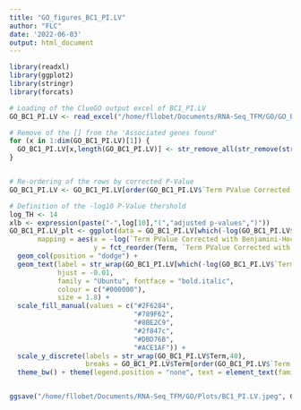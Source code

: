 ```yaml
---
title: "GO_figures_BC1_PI.LV"
author: "FLC"
date: '2022-06-03'
output: html_document
---
```

```r
library(readxl)
library(ggplot2)
library(stringr)
library(forcats)
```

```r
# Loading of the ClueGO output excel of BC1_PI.LV
GO_BC1_PI.LV <- read_excel("/home/fllobet/Documents/RNA-Seq_TFM/GO/GO_BC1_PI.LV.xls")

# Remove of the [] from the 'Associated genes found' 
for (x in 1:dim(GO_BC1_PI.LV)[1]) {
  GO_BC1_PI.LV[x,length(GO_BC1_PI.LV)] <- str_remove_all(str_remove(str_remove(GO_BC1_PI.LV[x,length(GO_BC1_PI.LV)],"\\["),"\\]"),"\\,")  
}


# Re-ordering of the rows by corrected P-Value
GO_BC1_PI.LV <- GO_BC1_PI.LV[order(GO_BC1_PI.LV$`Term PValue Corrected with Benjamini-Hochberg`),]
```

```r
# Definition of the -log10 P-Value thershold
log_TH <- 14
xlb <- expression(paste("-",log[10],"(","adjusted p-values",")"))
GO_BC1_PI.LV_plt <- ggplot(data = GO_BC1_PI.LV[which(-log(GO_BC1_PI.LV$`Term PValue Corrected with Benjamini-Hochberg`) > log_TH),], 
       mapping = aes(x = -log(`Term PValue Corrected with Benjamini-Hochberg`), 
                     y = fct_reorder(Term, `Term PValue Corrected with Benjamini-Hochberg`, .desc = TRUE), fill = GOGroups, width = 0.5)) + 
  geom_col(position = "dodge") +
  geom_text(label = str_wrap(GO_BC1_PI.LV[which(-log(GO_BC1_PI.LV$`Term PValue Corrected with Benjamini-Hochberg`) > log_TH),]$`Associated Genes Found`, 100), 
            hjust = -0.01, 
            family = "Ubuntu", fontface = "bold.italic", 
            colour = c("#000000"),
            size = 1.8) +
  scale_fill_manual(values = c("#2F6284",
                               "#789F62",
                               "#8BE2C9",
                               "#2f847c", 
                               "#DBD76B",
                               "#ACE1AF")) + 
  scale_y_discrete(labels = str_wrap(GO_BC1_PI.LV$Term,40),
                   breaks = GO_BC1_PI.LV$Term[order(GO_BC1_PI.LV$`Term PValue Corrected with Benjamini-Hochberg`)]) + scale_x_continuous(expand = expansion(0,0), limits = c(0,61), breaks = seq(0,29,2)) + labs(x = xlb, y = "") + 
  theme_bw() + theme(legend.position = "none", text = element_text(family = "Ubuntu", face = "bold", colour = "black"), axis.text = element_text(face = "bold", colour = "black", size = 7), axis.title.x = element_text(face = "bold", family = "Ubuntu", hjust = 0.15))


ggsave("/home/fllobet/Documents/RNA-Seq_TFM/GO/Plots/BC1_PI.LV.jpeg", GO_BC1_PI.LV_plt, dpi = "retina", height = 7, width = 10)
```

